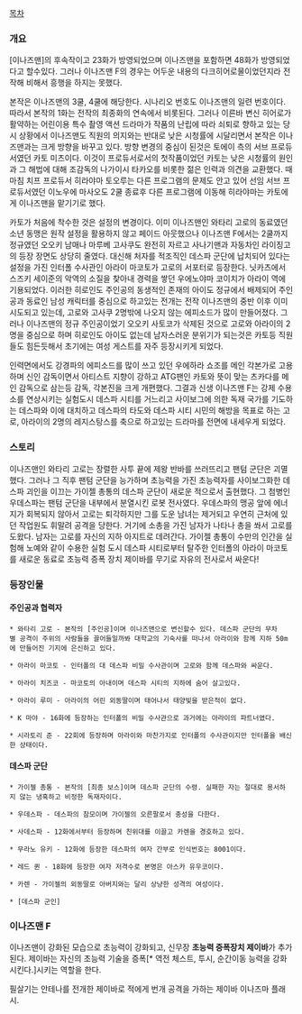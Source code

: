 [[목차]]
=== 개요 ===
[이나즈맨]의 후속작이고 23화가 방영되었으며 이나즈맨을 포함하면 48화가 방영되었다고 할수있다. 그러나 이나즈맨 F의 경우는 어두운 내용의 다크히어로물이었던지라 전작해 비해서 흥행을 하지는 못했다.

본작은 이나즈맨의 3쿨, 4쿨에 해당한다. 시나리오 번호도 이나즈맨의 일련 번호이다. 따라서 본작의 1화는 전작의 최종화의 연속에서 비롯된다. 그러나 이른바 변신 히어로가 활약하는 어린이용 특수 촬영 액션 드라마가 작품의 난립에 따라 쇠퇴로 향하고 있는 당시 상황에서 이나즈맨도 직원의 의지와는 반대로 낮은 시청률에 시달리면서 본작은 이나즈맨과는 크게 방향을 바꾸고 있다. 방향 변경의 중심이 된것은 토에이 측의 서브 프로듀서였던 카토 미츠이다. 이것이 프로듀서로서의 첫작품이었던 카토는 낮은 시청률의 원인과 그 해법에 대해 조감독의 나가이시 타카오를 비롯한 젊은 인력과 의견을 교환했다. 때마침 치프 프로듀서 히라야마 토오루는 다른 프로그램의 문제도 안고 있어 선임 서브 프로듀서였던 이노우에 마사오도 2쿨 종료후 다른 프로그램에 이동해 히라야마는 카토에게 이나즈맨을 맡기기로 했다.

카토가 처음에 착수한 것은 설정의 변경이다. 이미 이나즈맨인 와타리 고로의 동료였던 소년 동맹은 원작 설정을 활용하지 않고 페이드 아웃했으나 이나즈맨 F에서는 2쿨까지 정규였던 오오키 남매나 마루베 고사쿠도 완전히 자르고 사나기맨과 자동차인 라이징고의 등장 장면도 상당히 줄였다. 대신해 처자를 적조직인 데스파 군단에 납치되어 있다는 설정을 가진 인터폴 수사관인 아라이 마코토가 고로의 서포터로 등장한다. 닛카츠에서 스즈키 세이준의 악역의 소질을 찾아내 경력을 쌓던 우에노야마 코이치가 아라이 역에 기용되었다. 이러한 히로인도 주인공의 동생적인 존재의 아이도 정규에서 배제되어 주인공과 동료인 남성 캐릭터를 중심으로 하고있는 전개는 전작 이나즈맨의 중반 이후 이미 시도되고 있는데, 고로와 고사쿠 2명밖에 나오지 않는 에피소드가 많이 만들어졌다. 그러나 이나즈맨의 정규 주인공이었기 오오키 사토코가 삭제된 것으로 고로와 아라이의 2명을 중심으로 하며 히로인도 아이도 없는데 남자스러운 분위기가 되는것은 카토등 직원들도 힘든듯해서 초기에는 여성 게스트를 자주 등장시키게 되었다.

인력면에서도 강경파의 에피소드를 많이 쓰고 있던 우에하라 쇼조를 메인 각본가로 고용하며 신인 감독이면서 아티스트 지향이 강하고 ATG팬인 카토와 뜻이 맞는 츠카다를 메인 감독으로 삼는등 감독, 각본진을 크게 개편했다. 그결과 신생 이나즈맨 F는 강제 수용소를 연상시키는 실험도시 데스파 시티를 거느리고 사이보그에 의한 독재 국가를 기도하는 데스파와 이에 대치하고 데스파의 타도와 데스파 시티 시민의 해방을 목표로 하는 고로, 아라이의 2명의 레지스탕스를 축으로 하고있는 드라마를 전면에 내세우게 되었다.

=== 스토리 ===
이나즈맨인 와타리 고로는 장렬한 사투 끝에 제왕 반바를 쓰러뜨리고 팬텀 군단은 괴멸했다. 그러나 그 직후 팬텀 군단을 능가하며 초능력을 가진 초능력자를 사이보그화한 데스파 괴인을 이끄는 가이젤 총통의 데스파 군단이 새로운 적으로서 출현했다. 그 첨병인 우데스파는 팬텀 군단을 내부에서 분열시킨 로봇 전사였다. 우데스파의 맹공 앞에 에너지가 회복되지 않아서 고로는 퇴각하지만 그를 도운 남녀는 제거되고 우연히 근처에 있던 작업원도 휘말려 공격을 당한다. 거기에 소총을 가진 남자가 나타나 총을 쏴서 고로를 도왔다. 남자는 고로를 자신의 지하 아지트로 데려간다. 가이젤 총통이 수만의 인간을 실험해 노예와 같이 수용한 실험 도시 데스파 시티로부터 탈주한 인터폴의 아라이 마코토를 새로운 동료로 초능력 증폭 장치 제이바를 무기로 자유의 전사로서 싸운다!

=== 등장인물 ===
==== 주인공과 협력자 ====
 * 와타리 고로 - 본작의 [주인공]이며 이나즈맨으로 변신할수 있다. 데스파 군단의 무차별 공격이 주위의 사람들을 끌어들일까봐 대학교의 기숙사를 떠나서 아라이와 함께 지하 50m에 만들어진 기지에 은신하고 있다.

 * 아라이 마코토 - 인터폴의 대 데스파 비밀 수사관이며 고로와 함께 데스파와 싸운다.

 * 아라이 치즈코 - 마코토의 아내이며 데스파 시티의 지하에 숨어 살고있다.

 * 아라이 루미 - 아라이의 어린 외동딸이며 태어나서 태양빛을 받은적이 없다.

 * K 마야 - 16화에 등장하는 인터폴의 비밀 수사관으로 과거에는 아라이의 파트너였다.

 * 시라토리 준 - 22회에 등장하며 아라이와 마찬가지로 인터폴의 수사관이지만 인터폴을 배신한 상태이다.

==== 데스파 군단 ====
 * 가이젤 총통 - 본작의 [최종 보스]이며 데스파 군단의 수령. 실패한 자는 절대로 용서하지 않는 냉혹하고 비정한 독재자이다. 

 * 우데스파 - 데스파의 참모이며 가이젤의 오른팔로서 충성을 다한다.

 * 사데스파 - 12화에서부터 등장하며 친위대를 이끌고 카렌을 경호하고 있다.

 * 무라노 유키 - 12화에 등장한 데스파의 여자 간부로 인식번호는 8001이다.

 * 레드 퀸 - 18화에 등장한 여자 저격수로 본명은 아스카 유우코이다.

 * 카렌 - 가이젤의 외동딸로 아버지와는 달리 상냥한 성격의 여성이다.

 * [데스파 군인] 

=== 이나즈맨 F ===
이나즈맨이 강화된 모습으로 초능력이 강화되고, 신무장 '''초능력 증폭장치 제이바'''가 추가된다. 제이바는 자신의 초능력 기술을 증폭[* 역전 체스트, 투시, 순간이동 능력을 강화시킨다.]시키는 역할을 한다.

필살기는 안테나를 전개한 제이바로 적에게 번개 공격을 가하는 제이바 이나즈마 플래시.
